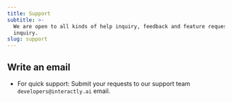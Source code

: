 ```yaml
---
title: Support
subtitle: >-
  We are open to all kinds of help inquiry, feedback and feature request, help
  inquiry.
slug: support
---
```



## Write an email

- For quick support: Submit your requests to our support team `developers@interactly.ai` email.
